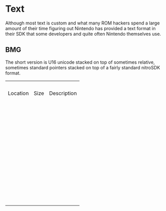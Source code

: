 # Text

Although most text is custom and what many ROM hackers spend a large amount of their time figuring out Nintendo has provided a text format in their SDK that some developers and quite often Nintendo themselves use.

## BMG

The short version is U16 unicode stacked on top of sometimes relative, sometimes standard pointers stacked on top of a fairly standard nitroSDK format.

|     |     |     |
| --- | --- | --- |
| &emsp; | &emsp; | &emsp; |
| Location | Size | Description |
| &emsp; | &emsp; | &emsp; |
| &emsp; | &emsp; | &emsp; |
| &emsp; | &emsp; | &emsp; |
| &emsp; | &emsp; | &emsp; |
| &emsp; | &emsp; | &emsp; |
| &emsp; | &emsp; | &emsp; |
| &emsp; | &emsp; | &emsp; |
| &emsp; | &emsp; | &emsp; |
| &emsp; | &emsp; | &emsp; |
| &emsp; | &emsp; | &emsp; |
| &emsp; | &emsp; | &emsp; |
| &emsp; | &emsp; | &emsp; |
| &emsp; | &emsp; | &emsp; |